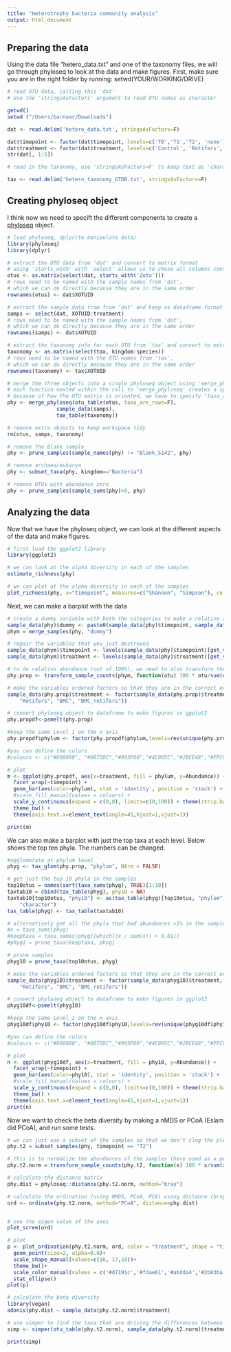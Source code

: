 ```yaml
---
title: "Heterotrophy bacteria community analysis"
output: html_document
---
```


## Preparing the data

Using the data file "hetero_data.txt" and one of the taxonomy files, we will go through phyloseq to look at the data and make figures. First, make sure you are in the right folder by running:
setwd(YOUR/WORKING/DRIVE)

```r
# read OTU data, calling this 'dat' 
# use the 'stringsAsFactors' argument to read OTU names as character

getwd()
setwd ("/Users/barnoar/Downloads")

dat <- read.delim('hetero_data.txt', stringsAsFactors=F)

dat$timepoint <- factor(dat$timepoint, levels=c('T0','T1','T2', 'none'))
dat$treatment <- factor(dat$treatment, levels=c('Control', 'Rotifers', 'BMC', 'BMC_rotifers', 'none'))
str(dat[, 1:5])
```


```r
# read in the taxonomy, use 'stringsAsFactors=F' to keep text as 'character'

tax <- read.delim('hetero_taxonomy_GTDB.txt', stringsAsFactors=F)
```

## Creating phyloseq object

I think now we need to specift the different components to create a [phyloseq](https://github.com/joey711/phyloseq) object.

```r
# load phyloseq, dplyr(to manipulate data)
library(phyloseq)
library(dplyr)

# extract the OTU data from 'dat' and convert to matrix format
# using 'starts_with' with 'select' allows us to chose all columns containing OTU counts
otus <- as.matrix(select(dat, starts_with('Zotu')))
# rows need to be named with the sample names from 'dat', 
# which we can do directly because they are in the same order
rownames(otus) <- dat$XOTUID

# extract the sample data from from 'dat' and keep as dataframe format (mix of character and numeric variables)
samps <- select(dat, XOTUID:treatment)
# rows need to be named with the sample names from 'dat', 
# which we can do directly because they are in the same order
rownames(samps) <- dat$XOTUID

# extract the taxonomy info for each OTU from 'tax' and convert to matrix format
taxonomy <- as.matrix(select(tax, kingdom:species))
# rows need to be named with the OTU names from 'tax', 
# which we can do directly because they are in the same order
rownames(taxonomy) <- tax$XOTUID

# merge the three objects into a single phyloseq object using 'merge_phyloseq'
# each function nexted within the call to 'merge_phyloseq' creates a special object for that type of data
# because of how the OTU matrix is oriented, we have to specify 'taxa_are_rows=F' 
phy <- merge_phyloseq(otu_table(otus, taxa_are_rows=F), 
                sample_data(samps),
                tax_table(taxonomy))

# remove extra objects to keep workspace tidy
rm(otus, samps, taxonomy)

# remove the Blank sample
phy <- prune_samples(sample_names(phy) != "Blank_S142", phy)

# remove archaea/eukarya
phy <- subset_taxa(phy, kingdom=="Bacteria")

# remove OTUs with abundance zero
phy <- prune_samples(sample_sums(phy)>0, phy)
```

## Analyzing the data

Now that we have the phyloseq object, we can look at the different aspects of the data and make figures.

```r
# first load the ggplot2 library
library(ggplot2)

# we can look at the alpha diversity in each of the samples
estimate_richness(phy)

# we can plot at the alpha diversity in each of the samples
plot_richness(phy, x="timepoint", measures=c("Shannon", "Simpson"), color="treatment")
```

Next, we can make a barplot with the data

```r
# create a dummy variable with both the categories to make a relative abundance plot
sample_data(phy)$dummy <- paste0(sample_data(phy)$timepoint, sample_data(phy)$treatment)
phym = merge_samples(phy, "dummy")

# repair the variables that you just destroyed
sample_data(phym)$timepoint <- levels(sample_data(phy)$timepoint)[get_variable(phym, "timepoint")]
sample_data(phym)$treatment <- levels(sample_data(phy)$treatment)[get_variable(phym, "treatment")]

# to do relative abundance (out of 100%), we need to also transform the counts to percents
phy.prop <- transform_sample_counts(phym, function(otu) 100 * otu/sum(otu))
```


```r
# make the variables ordered factors so that they are in the correct order when plotting
sample_data(phy.prop)$treatment <- factor(sample_data(phy.prop)$treatment, levels = c("Control", 
    "Rotifers", "BMC", "BMC_rotifers"))

# convert phyloseq object to dataframe to make figures in ggplot2
phy.propdf<-psmelt(phy.prop)

#keep the same Level_1 on the x axis
phy.propdf$phylum <- factor(phy.propdf$phylum,levels=rev(unique(phy.propdf$phylum)))

#you can define the colors
#colours <- c("#808080", "#0075DC","#993F00","#4C005C","#2BCE48","#FFCC99","#F0A3FF","#94FFB5","#8F7C00","#9DCC00","#C20088","#003380","#FFA405","#FFA8BB","#426600","#FF0010","#5EF1F2","#00998F","#740AFF","#990000","#FF8000")

# plot
m <- ggplot(phy.propdf, aes(x=treatment, fill = phylum, y=Abundance)) +
  facet_wrap(~timepoint) +
  geom_bar(aes(color=phylum), stat = 'identity', position = 'stack') +
  #scale_fill_manual(values = colours) +
  scale_y_continuous(expand = c(0,0), limits=c(0,100)) + theme(strip.background = element_rect(fill="black")) +
  theme_bw() +
  theme(axis.text.x=element_text(angle=45,hjust=1,vjust=1))

print(m)
```

We can also make a barplot with just the top taxa at each level. Below shows the top ten phyla. The numbers can be changed.

```r
#agglomerate at phylum level
phyg <- tax_glom(phy.prop, "phylum", NArm = FALSE)

# get just the top 10 phyla in the samples
top10otus = names(sort(taxa_sums(phyg), TRUE)[1:10])
taxtab10 = cbind(tax_table(phyg), phy10 = NA)
taxtab10[top10otus, "phy10"] <- as(tax_table(phyg)[top10otus, "phylum"], 
    "character")
tax_table(phyg) <- tax_table(taxtab10)

# alternatively get all the phyla that had abundances >1% in the samples
#x = taxa_sums(phyg) 
#keeptaxa = taxa_names(phyg)[which((x / sum(x)) > 0.01)]
#phyg1 = prune_taxa(keeptaxa, phyg)

# prune samples
phyg10 = prune_taxa(top10otus, phyg)

# make the variables ordered factors so that they are in the correct order when plotting
sample_data(phyg10)$treatment <- factor(sample_data(phyg10)$treatment, levels = c("Control", 
    "Rotifers", "BMC", "BMC_rotifers"))

# convert phyloseq object to dataframe to make figures in ggplot2
phyg10df<-psmelt(phyg10)

#keep the same Level_1 on the x axis
phyg10df$phy10 <- factor(phyg10df$phy10,levels=rev(unique(phyg10df$phy10)))

#you can define the colors
#colours <- c("#808080", "#0075DC","#993F00","#4C005C","#2BCE48","#FFCC99","#F0A3FF","#94FFB5","#8F7C00","#9DCC00","#C20088","#003380","#FFA405","#FFA8BB","#426600","#FF0010","#5EF1F2","#00998F","#740AFF","#990000","#FF8000")

# plot
n <- ggplot(phyg10df, aes(x=treatment, fill = phy10, y=Abundance)) +
  facet_wrap(~timepoint) +
  geom_bar(aes(color=phy10), stat = 'identity', position = 'stack') +
  #scale_fill_manual(values = colours) +
  scale_y_continuous(expand = c(0,0), limits=c(0,100)) + theme(strip.background = element_rect(fill="black")) +
  theme_bw() +
  theme(axis.text.x=element_text(angle=45,hjust=1,vjust=1))
print(n)
```

Now we want to check the beta diversity by making a nMDS or PCoA (Eslam did PCoA), and run some tests.

```r
# we can just use a subset of the samples so that we don't clog the plot
phy.t2 = subset_samples(phy, timepoint == "T2")

# this is to normalize the abundances of the samples (here used as a percent)
phy.t2.norm = transform_sample_counts(phy.t2, function(x) 100 * x/sum(x))

# calculate the distance matrix
phy.dist = phyloseq::distance(phy.t2.norm, method="bray")

# calculate the ordination (using NMDS, PCoA, PCA) using distance (bray, euclidean)
ord <- ordinate(phy.t2.norm, method="PCoA", distance=phy.dist)


# see the eigen value of the axes
plot_scree(ord)

# plot
p <- plot_ordination(phy.t2.norm, ord, color = "treatment", shape = "timepoint")+
  geom_point(size=2, alpha=0.8)+
  scale_shape_manual(values=c(16, 17,18))+
  theme_bw()+
  scale_color_manual(values = c('#d7191c','#fdae61','#abdda4','#2b83ba'))+
  stat_ellipse()
plot(p)

# calculate the beta diversity
library(vegan)
adonis(phy.dist ~ sample_data(phy.t2.norm)$treatment)
```

```r
# use simper to find the taxa that are driving the differences between samples
simp <- simper(otu_table(phy.t2.norm), sample_data(phy.t2.norm)$treatment, permutations = 100)

print(simp)
```



